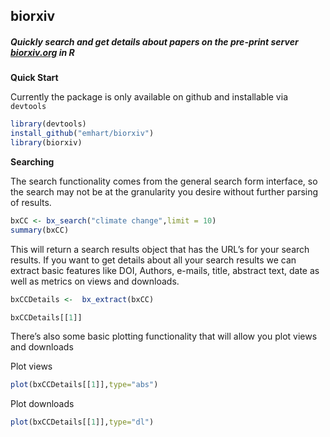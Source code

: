 ## biorxiv

##### *Quickly search and get details about papers on the pre-print server [biorxiv.org](http://www.biorxiv.org) in R*

**Quick Start**

Currently the package is only available on github and installable via `devtools`
```r
library(devtools)
install_github("emhart/biorxiv")
library(biorxiv)
```

**Searching**

The search functionality comes from the general search form interface, so the search may not be at the granularity you desire without further parsing of results.

```r
bxCC <- bx_search("climate change",limit = 10)
summary(bxCC)
```

This will return a search results object that has the URL's for your search results.  If you want to get details about all your search results we can extract basic features like DOI, Authors, e-mails, title, abstract text, date as well as metrics on views and downloads.

```r
bxCCDetails <-  bx_extract(bxCC)

bxCCDetails[[1]]

```

There's also some basic plotting functionality that will allow you plot views and downloads

Plot views
```r
plot(bxCCDetails[[1]],type="abs")

```

Plot downloads
```r
plot(bxCCDetails[[1]],type="dl")

```


